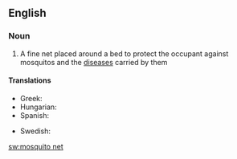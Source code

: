 ==English==

===Noun===
{{wikipedia}}
{{en-noun|sg=[[mosquito]] [[net]]}}

# A fine net placed around a bed to protect the occupant against mosquitos and the [[disease]]s carried by them

====Translations====
{{trans-top|fine net used to protect against mosquitos}}
*Greek: {{t+|el|κουνουπιέρα}}
*Hungarian: {{t+|hu|szúnyogháló}}
*Spanish: {{t-|es|mosquitero|m}}
{{trans-mid}}
*Swedish: {{t-|sv|myggnät|n}}
{{trans-bottom}}

[[sw:mosquito net]]